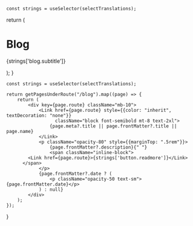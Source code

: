 

    const strings = useSelector(selectTranslations);

  return (
    <div className="max-w-screen-lg mx-auto pt-4 pb-8 mb-16 border-b border-gray-400 border-opacity-20">
        <Head>
            <title>MohistMC - Blog</title>
        </Head>
      <h1>
        <span className="font-bold leading-tight lg:text-5xl">Blog</span>
      </h1>
      <p className="text-center text-gray-500 dark:text-gray-400 font-space-grotesk">
          {strings['blog.subtitle']}
      </p>
    </div>
  );
}


    const strings = useSelector(selectTranslations);

    return getPagesUnderRoute("/blog").map((page) => {
        return (
            <div key={page.route} className="mb-10">
                <Link href={page.route} style={{color: "inherit", textDecoration: "none"}}
                      className="block font-semibold mt-8 text-2xl">
                    {page.meta?.title || page.frontMatter?.title || page.name}
                </Link>
                <p className="opacity-80" style={{marginTop: ".5rem"}}>
                    {page.frontMatter?.description}{" "}
                    <span className="inline-block">
            <Link href={page.route}>{strings['button.readmore']}</Link>
          </span>
                </p>
                {page.frontMatter?.date ? (
                    <p className="opacity-50 text-sm">{page.frontMatter.date}</p>
                ) : null}
            </div>
        );
    });
}

<BlogHeader />
<BlogIndex />
